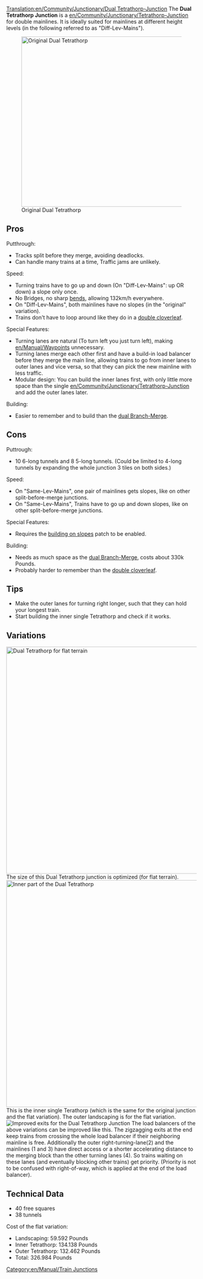 [[Translation:en/Community/Junctionary/Dual Tetrathorp-Junction]]
{{en/Community/Junctionary/Navigation}}
The '''Dual Tetrathorp Junction''' is a [[en/Community/Junctionary/Tetrathorp-Junction]] for double mainlines. It is ideally suited for mainlines at different height levels (in the following referred to as "Diff-Lev-Mains").

[[File:en/Community/Junctionary/Dual Ttj orig.png|none|thumb|450px|Original Dual Tetrathorp]]
==Pros==
Putthrough:
* Tracks split before they merge, avoiding deadlocks.
* Can handle many trains at a time, Traffic jams are unlikely.

Speed:
* Turning trains have to go up and down (On "Diff-Lev-Mains": up OR down) a slope only once.
* No Bridges, no sharp [[en/Manual/Game Mechanics/Main Page#vehicle-speeds|bends]], allowing 132km/h everywhere.
* On "Diff-Lev-Mains", both mainlines have no slopes (in the "original" variation).
* Trains don't have to loop around like they do in a [[en/Community/Junctionary/Double Cloverleaf|double cloverleaf]].

Special Features:
* Turning lanes are natural (To turn left you just turn left), making [[en/Manual/Waypoints]] unnecessary.
* Turning lanes merge each other first and have a build-in load balancer before they merge the main line, allowing trains to go from inner lanes to outer lanes and vice versa, so that they can pick the new mainline with less traffic.
* Modular design: You can build the inner lanes first, with only little more space than the single [[en/Community/Junctionary/Tetrathorp-Junction]] and add the outer lanes later.

Building:
* Easier to remember and to build than the [[en/Community/Junctionary/Dual Branch-Merge Junction|dual Branch-Merge]].

==Cons==
Puttrough:
* 10 6-long tunnels and 8 5-long tunnels. (Could be limited to 4-long tunnels by expanding the whole junction 3 tiles on both sides.)

Speed:
* On "Same-Lev-Mains", one pair of mainlines gets slopes, like on other split-before-merge junctions.
* On "Same-Lev-Mains", Trains have to go up and down slopes, like on other split-before-merge junctions.

Special Features:
* Requires the [[en/Archive/Manual/Settings/Build on slopes|building on slopes]] patch to be enabled.

Building:
* Needs as much space as the [[en/Community/Junctionary/Dual Branch-Merge Junction|dual Branch-Merge]], costs about 330k Pounds.
* Probably harder to remember than the [[en/Community/Junctionary/Double Cloverleaf|double cloverleaf]].

==Tips==
* Make the outer lanes for turning right longer, such that they can hold your longest train.
* Start building the inner single Tetrathorp and check if it works.

==Variations==
[[File:en/Community/Junctionary/Dual Ttj flat.png|none|thumb|600px|Dual Tetrathorp for flat terrain]]
The size of this Dual Tetrathorp junction is optimized (for flat terrain).
[[File:en/Community/Junctionary/Dual Ttj part.png|none|thumb|600px|Inner part of the Dual Tetrathorp]]
This is the inner single Terathorp (which is the same for the original junction and the flat variation). The outer landscaping is for the flat variation.
[[File:en/Community/Junctionary/Dual Ttj exits.png|none|frame|Improved exits for the Dual Tetrathorp Junction]]
The load balancers of the above variations can be improved like this. The zigzagging exits at the end keep trains from crossing the whole load balancer if their neighboring mainline is free. Additionally the outer right-turning-lane(2) and the mainlines (1 and 3) have direct access or a shorter accelerating distance to the merging block than the other turning lanes (4). So trains waiting on these lanes (and eventually blocking other trains) get priority. (Priority is not to be confused with right-of-way, which is applied at the end of the load balancer).

==Technical Data==
* 40 free squares
* 38 tunnels
Cost of the flat variation:
* Landscaping: 59.592 Pounds
* Inner Tetrathorp: 134.138 Pounds
* Outer Tetrathorp: 132.462 Pounds
* Total: 326.984 Pounds

[[Category:en/Manual/Train Junctions]]
